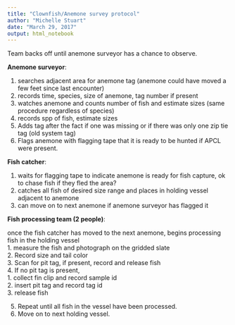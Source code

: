 ```yaml
---
title: "Clownfish/Anemone survey protocol"
author: "Michelle Stuart"
date: "March 29, 2017"
output: html_notebook
---
```


Team backs off until anemone surveyor has a chance to observe.

**Anemone surveyor**:  

1. searches adjacent area for anemone tag (anemone could have moved a few feet since last encounter)  
2. records time, species, size of anemone, tag number if present  
3. watches anemone and counts number of fish and estimate sizes (same procedure regardless of species)  
4. records spp of fish, estimate sizes  
5. Adds tag after the fact if one was missing or if there was only one zip tie tag (old system tag)  
6. Flags anemone with flagging tape that it is ready to be hunted if APCL were present.

**Fish catcher**:  

1. waits for flagging tape to indicate anemone is ready for fish capture, ok to chase fish if they fled the area?  
2. catches all fish of desired size range and places in holding vessel adjacent to anemone  
3. can move on to next anemone if anemone surveyor has flagged it

**Fish processing team (2 people)**:  

once the fish catcher has moved to the next anemone, begins processing fish in the holding vessel  
1. measure the fish and photograph on the gridded slate  
2. Record size and tail color  
3. Scan for pit tag, if present, record and release fish  
4. If no pit tag is present,  
      1. collect fin clip and record sample id  
     2. insert pit tag and record tag id  
      3. release fish  
    
5. Repeat until all fish in the vessel have been processed.  
6. Move on to next holding vessel.


